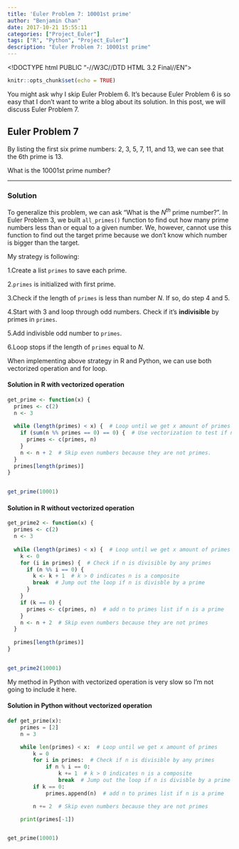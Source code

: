 ```yaml
---
title: 'Euler Problem 7: 10001st prime'
author: "Benjamin Chan"
date: 2017-10-21 15:55:11
categories: ["Project_Euler"]
tags: ["R", "Python", "Project_Euler"]
description: "Euler Problem 7: 10001st prime"
---
```


<!DOCTYPE html PUBLIC "-//W3C//DTD HTML 3.2 Final//EN">
<html>
<head>
<title>Mathedemo</title>
<script type="text/x-mathjax-config">
  MathJax.Hub.Config({tex2jax: {inlineMath: [['$','$'], ['\\(','\\)']]}});
</script>
<script type="text/javascript" async
  src="https://cdnjs.cloudflare.com/ajax/libs/mathjax/2.7.2/MathJax.js?config=TeX-MML-AM_CHTML">
</script>
</head>

```r
knitr::opts_chunk$set(echo = TRUE)
```

You might ask why I skip Euler Problem 6. It's because Euler Problem 6 is so easy that I don't want to write a blog about its solution. In this post, we will discuss Euler Problem 7.

## Euler Problem 7

By listing the first six prime numbers: 2, 3, 5, 7, 11, and 13, we can see that the 6th prime is 13. 

What is the 10001st prime number?

---

### Solution

To generalize this problem, we can ask "What is the $N^{th}$ prime number?". In Euler Problem 3, we built `all_primes()` function to find out how many prime numbers less than or equal to a given number. We, however, cannot use this function to find out the target prime because we don't know which number is bigger than the target.

My strategy is following:

1.Create a list `primes` to save each prime.

2.`primes` is initialized with first prime.

3.Check if the length of `primes` is less than number $N$. If so, do step 4 and 5.

4.Start with 3 and loop through odd numbers. Check if it's **indivisible** by primes in `primes`.

5.Add indivisble odd number to `primes`.

6.Loop stops if the length of `primes` equal to $N$.

When implementing above strategy in R and Python, we can use both vectorized operation and for loop.

#### Solution in R with vectorized operation
```r
get_prime <- function(x) {
  primes <- c(2)
  n <- 3
  
  while (length(primes) < x) {  # Loop until we get x amount of primes
    if (sum(n %% primes == 0) == 0) {  # Use vectorization to test if n is a composite number
      primes <- c(primes, n)
    }
    n <- n + 2  # Skip even numbers because they are not primes.
  }
  primes[length(primes)]
}


get_prime(10001)
```

#### Solution in R without vectorized operation
```r
get_prime2 <- function(x) {
  primes <- c(2)
  n <- 3
  
  while (length(primes) < x) {  # Loop until we get x amount of primes
    k <- 0
    for (i in primes) {  # Check if n is divisible by any primes
      if (n %% i == 0) {
        k <- k + 1  # k > 0 indicates n is a composite
        break  # Jump out the loop if n is divisble by a prime
      }
    }
    if (k == 0) {
      primes <- c(primes, n)  # add n to primes list if n is a prime
    }
    n <- n + 2  # Skip even numbers because they are not primes
  }
  
  primes[length(primes)]
}


get_prime2(10001)
```

My method in Python with vectorized operation is very slow so I'm not going to include it here.

#### Solution in Python without vectorized operation
```python
def get_prime(x):
    primes = [2]
    n = 3

    while len(primes) < x:  # Loop until we get x amount of primes
        k = 0
        for i in primes:  # Check if n is divisible by any primes
            if n % i == 0:
                k += 1  # k > 0 indicates n is a composite
                break  # Jump out the loop if n is divisble by a prime
        if k == 0:
            primes.append(n)  # add n to primes list if n is a prime

        n += 2  # Skip even numbers because they are not primes

    print(primes[-1])


get_prime(10001)
```

